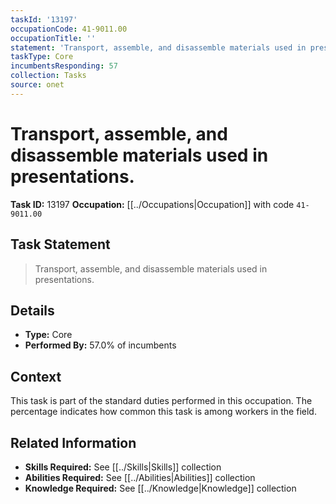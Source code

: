 ```yaml
---
taskId: '13197'
occupationCode: 41-9011.00
occupationTitle: ''
statement: 'Transport, assemble, and disassemble materials used in presentations.'
taskType: Core
incumbentsResponding: 57
collection: Tasks
source: onet
---
```

# Transport, assemble, and disassemble materials used in presentations.

**Task ID:** 13197
**Occupation:** [[../Occupations|Occupation]] with code `41-9011.00`

## Task Statement

> Transport, assemble, and disassemble materials used in presentations.

## Details

- **Type:** Core
- **Performed By:** 57.0% of incumbents

## Context

This task is part of the standard duties performed in this occupation. The percentage indicates how common this task is among workers in the field.

## Related Information

- **Skills Required:** See [[../Skills|Skills]] collection
- **Abilities Required:** See [[../Abilities|Abilities]] collection
- **Knowledge Required:** See [[../Knowledge|Knowledge]] collection
